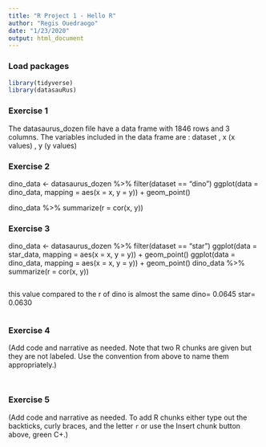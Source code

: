 ```yaml
---
title: "R Project 1 - Hello R"
author: "Regis Ouedraogo"
date: "1/23/2020"
output: html_document
---
```


### Load packages

```r
library(tidyverse) 
library(datasauRus)
```


### Exercise 1

The datasaurus_dozen file have a data frame with 1846 rows and 3 columns.
The variables included in the data frame are :
dataset , 
x (x values) , 
y (y values)



### Exercise 2


dino_data <- datasaurus_dozen %>%
  filter(dataset == "dino")
ggplot(data = dino_data, mapping = aes(x = x, y = y)) +
  geom_point()


dino_data %>%
  summarize(r = cor(x, y))


### Exercise 3

dino_data <- datasaurus_dozen %>%
filter(dataset == "star")
ggplot(data = star_data, mapping = aes(x = x, y = y)) +
geom_point()
ggplot(data = dino_data, mapping = aes(x = x, y = y)) +
geom_point()
dino_data %>%
summarize(r = cor(x, y))


```r
```

 this value compared to the r of dino is almost the same 
 dino= 0.0645
 star= 0.0630
```r
```

### Exercise 4

(Add code and narrative as needed. Note that two R chunks are given but they are not labeled. Use the convention from above to name them appropriately.)

```r
```

```r
```

### Exercise 5

(Add code and narrative as needed. To add R chunks either type out the backticks, curly braces, and the letter `r` or use the Insert chunk button above, green C+.)